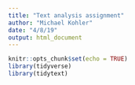 ```yaml
---
title: "Text analysis assignment"
author: "Michael Kohler"
date: "4/8/19"
output: html_document
---
```


```r
knitr::opts_chunk$set(echo = TRUE)
library(tidyverse)
library(tidytext)
```

